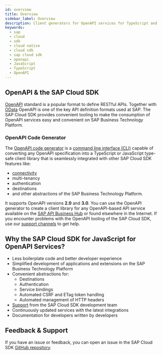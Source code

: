 ```yaml
---
id: overview
title: Overview
sidebar_label: Overview
description: Client generators for OpenAPI services for TypeScript and JavaScript
keywords:
  - sap
  - cloud
  - sdk
  - cloud native
  - cloud sdk
  - sap cloud sdk
  - openapi
  - JavaScript
  - TypeScript
  - OpenAPI
---
```


## OpenAPI & the SAP Cloud SDK

[OpenAPI](https://www.openapis.org/) standard is a popular format to define RESTful APIs.
Together with [OData](../odata/overview.mdx) OpenAPI is one of the key API definition formats used at SAP.
The SAP Cloud SDK provides convenient tooling to make the consumption of OpenAPI services easy and convenient on SAP Business Technology Platform.

### OpenAPI Code Generator

The [OpenAPI code generator](generate-openapi-client.mdx) is a [command line interface (CLI)](generate-openapi-client.mdx#options-of-the-openapi-cli) capable of converting any OpenAPI specification into a TypeScript or JavaScript type-safe client library that is seamlessly integrated with other SAP Cloud SDK features like:

- [connectivity](../connectivity/destination.mdx)
- multi-tenancy
- authentication
- destinations
- and other abstractions of the SAP Business Technology Platform.

It supports OpenAPI versions **2.0** and **3.0**.
You can use the OpenAPI generator to create a client library for any OpenAPI-based API service available on the [SAP API Business Hub](https://api.sap.com/) or found elsewhere in the Internet.
If you encounter problems with the OpenAPI tooling of the SAP Cloud SDK, use our [support channels](/docs/overview/get-support) to get help.

## Why the SAP Cloud SDK for JavaScript for OpenAPI Services?

- Less boilerplate code and better developer experience
- Simplified development of applications and extensions on the SAP Business Technology Platform
- Convenient abstractions for:
  - Destinations
  - Authentication
  - Service bindings
  - Automated CSRF and ETag token handling
  - Automated management of HTTP headers
- [Support](https://github.com/SAP/cloud-sdk-js/issues/new/choose) from the SAP Cloud SDK development team
- Continuously updated services with the latest integrations
- Documentation for developers written by developers

## Feedback & Support

If you have an issue or feedback, you can open an issue in the SAP Cloud SDK [GitHub repository](https://github.com/SAP/cloud-sdk-js/issues/new/choose).
